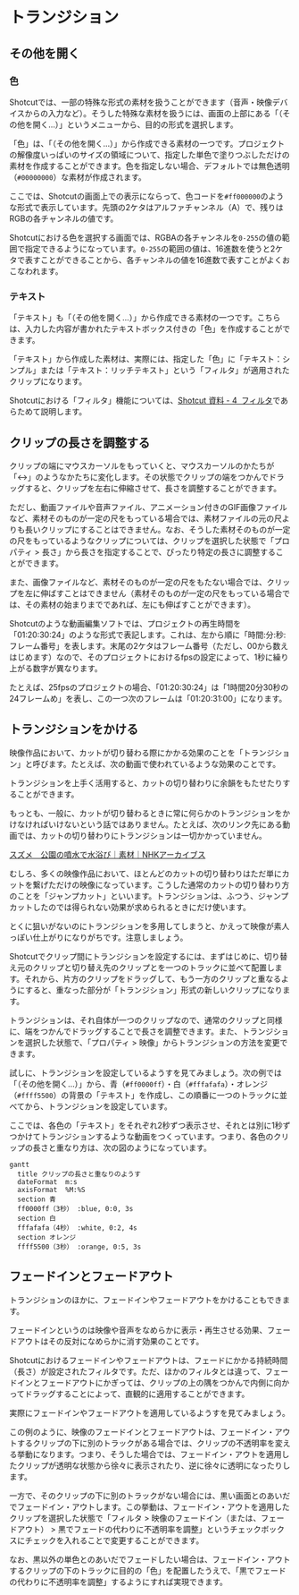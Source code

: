 # トランジション

## その他を開く

### 色

Shotcutでは、一部の特殊な形式の素材を扱うことができます（音声・映像デバイスからの入力など）。そうした特殊な素材を扱うには、画面の上部にある「[]{.shotcut-icon .document-new}（その他を開く...）」というメニューから、目的の形式を選択します。

「色」は、「[]{.shotcut-icon .document-new}（その他を開く...）」から作成できる素材の一つです。プロジェクトの解像度いっぱいのサイズの領域について、指定した単色で塗りつぶしただけの素材を作成することができます。色を指定しない場合、デフォルトでは無色透明（`#00000000`）な素材が作成されます。

:::{.callout-note}
ここでは、Shotcutの画面上での表示にならって、色コードを`#ff000000`のような形式で表示しています。先頭の2ケタはアルファチャンネル（A）で、残りはRGBの各チャンネルの値です。

Shotcutにおける色を選択する画面では、RGBAの各チャンネルを`0-255`の値の範囲で指定できるようになっています。`0-255`の範囲の値は、16進数を使うと2ケタで表すことができることから、各チャンネルの値を16進数で表すことがよくおこなわれます。
:::

### テキスト

「テキスト」も「[]{.shotcut-icon .document-new}（その他を開く...）」から作成できる素材の一つです。こちらは、入力した内容が書かれたテキストボックス付きの「色」を作成することができます。

:::{.callout-note}
「テキスト」から作成した素材は、実際には、指定した「色」に「テキスト：シンプル」または「テキスト：リッチテキスト」という「フィルタ」が適用されたクリップになります。

Shotcutにおける「フィルタ」機能については、[Shotcut 資料 - 4  フィルタ](filter.html)であらためて説明します。
:::

## クリップの長さを調整する

クリップの端にマウスカーソルをもっていくと、マウスカーソルのかたちが「↔」のようなかたちに変化します。その状態でクリップの端をつかんでドラッグすると、クリップを左右に伸縮させて、長さを調整することができます。

ただし、動画ファイルや音声ファイル、アニメーション付きのGIF画像ファイルなど、素材そのものが一定の尺をもっている場合では、素材ファイルの元の尺よりも長いクリップにすることはできません。なお、そうした素材そのものが一定の尺をもっているようなクリップについては、クリップを選択した状態で「プロパティ > 長さ」から長さを指定することで、ぴったり特定の長さに調整することができます。

また、画像ファイルなど、素材そのものが一定の尺をもたない場合では、クリップを左に伸ばすことはできません（素材そのものが一定の尺をもっている場合では、その素材の始まりまでであれば、左にも伸ばすことができます）。

:::{.callout-note}
Shotcutのような動画編集ソフトでは、プロジェクトの再生時間を「01:20:30:24」のような形式で表記します。これは、左から順に「時間:分:秒:フレーム番号」を表します。末尾の2ケタはフレーム番号（ただし、00から数えはじめます）なので、そのプロジェクトにおけるfpsの設定によって、1秒に繰り上がる数字が異なります。

たとえば、25fpsのプロジェクトの場合、「01:20:30:24」は「1時間20分30秒の24フレームめ」を表し、この一つ次のフレームは「01:20:31:00」になります。
:::

## トランジションをかける

映像作品において、カットが切り替わる際にかかる効果のことを「トランジション」と呼びます。たとえば、次の動画で使われているような効果のことです。

:::{.youtube video_id=Zs9uTZ3Y2dc title="トランジションの例" collapse=false}
:::

トランジションを上手く活用すると、カットの切り替わりに余韻をもたせたりすることができます。

:::{.callout-note}
もっとも、一般に、カットが切り替わるときに常に何らかのトランジションをかけなければいけないという話ではありません。たとえば、次のリンク先にある動画では、カットの切り替わりにトランジションは一切かかっていません。

[スズメ　公園の噴水で水浴び｜素材｜NHKアーカイブス](https://www2.nhk.or.jp/archives/movies/?id=D0002160954_00000)

むしろ、多くの映像作品において、ほとんどのカットの切り替わりはただ単にカットを繋げただけの映像になっています。こうした通常のカットの切り替わり方のことを「ジャンプカット」といいます。トランジションは、ふつう、ジャンプカットしたのでは得られない効果が求められるときにだけ使います。

とくに狙いがないのにトランジションを多用してしまうと、かえって映像が素人っぽい仕上がりになりがちです。注意しましょう。
:::

Shotcutでクリップ間にトランジションを設定するには、まずはじめに、切り替え元のクリップと切り替え先のクリップとを一つのトラックに並べて配置します。それから、片方のクリップをドラッグして、もう一方のクリップと重なるようにすると、重なった部分が「トランジション」形式の新しいクリップになります。

トランジションは、それ自体が一つのクリップなので、通常のクリップと同様に、端をつかんでドラッグすることで長さを調整できます。また、トランジションを選択した状態で、「プロパティ > 映像」からトランジションの方法を変更できます。

試しに、トランジションを設定しているようすを見てみましょう。次の例では「[]{.shotcut-icon .document-new}（その他を開く...）」から、青（`#ff0000ff`）・白（`#fffafafa`）・オレンジ（`#ffff5500`）の背景の「テキスト」を作成し、この順番に一つのトラックに並べてから、トランジションを設定しています。

:::{.youtube video_id=lvmgdUV0ugo title="トランジションをかける" collapse=false}
:::

ここでは、各色の「テキスト」をそれぞれ2秒ずつ表示させ、それとは別に1秒ずつかけてトランジションするような動画をつくっています。つまり、各色のクリップの長さと重なり方は、次の図のようになっています。

```mermaid
gantt
  title クリップの長さと重なりのようす
  dateFormat  m:s
  axisFormat  %M:%S
  section 青
  ff0000ff（3秒） :blue, 0:0, 3s
  section 白
  fffafafa（4秒） :white, 0:2, 4s
  section オレンジ
  ffff5500（3秒） :orange, 0:5, 3s
```

## フェードインとフェードアウト

トランジションのほかに、フェードインやフェードアウトをかけることもできます。

フェードインというのは映像や音声をなめらかに表示・再生させる効果、フェードアウトはその反対になめらかに消す効果のことです。

Shotcutにおけるフェードインやフェードアウトは、フェードにかかる持続時間（長さ）が設定されたフィルタです。ただ、ほかのフィルタとは違って、フェードインとフェードアウトにかぎっては、クリップの上の隅をつかんで内側に向かってドラッグすることによって、直観的に適用することができます。

実際にフェードインやフェードアウトを適用しているようすを見てみましょう。

:::{.youtube video_id=Yki_GdQWLEY title="フェードイン・アウト" collapse=false}
:::

この例のように、映像のフェードインとフェードアウトは、フェードイン・アウトするクリップの下に別のトラックがある場合では、クリップの不透明率を変える挙動になります。つまり、そうした場合では、フェードイン・アウトを適用したクリップが透明な状態から徐々に表示されたり、逆に徐々に透明になったりします。

一方で、そのクリップの下に別のトラックがない場合には、黒い画面とのあいだでフェードイン・アウトします。この挙動は、フェードイン・アウトを適用したクリップを選択した状態で「フィルタ > 映像のフェードイン（または、フェードアウト） > 黒でフェードの代わりに不透明率を調整」というチェックボックスにチェックを入れることで変更することができます。

なお、黒以外の単色とのあいだでフェードしたい場合は、フェードイン・アウトするクリップの下のトラックに目的の「色」を配置したうえで、「黒でフェードの代わりに不透明率を調整」するようにすれば実現できます。
